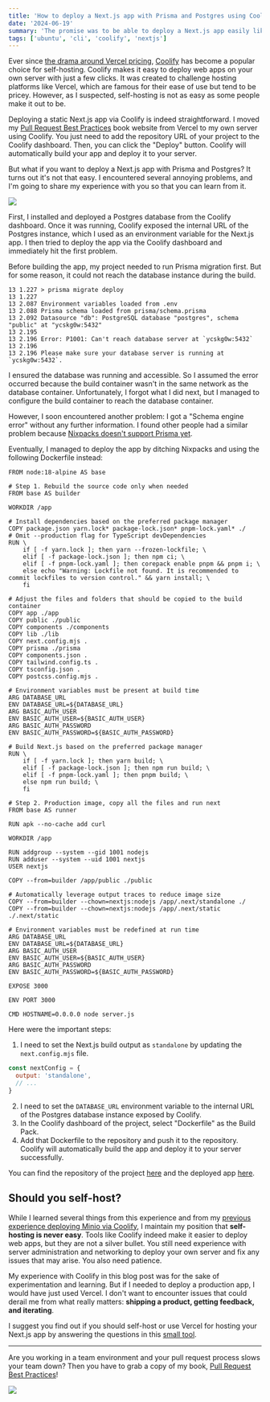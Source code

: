 ```yaml
---
title: 'How to deploy a Next.js app with Prisma and Postgres using Coolify'
date: '2024-06-19'
summary: 'The promise was to be able to deploy a Next.js app easily like to Vercel. But it turned out it was not so easy.'
tags: ['ubuntu', 'cli', 'coolify', 'nextjs']
---
```


Ever since [the drama around Vercel pricing](/blog/should-you-use-vercel), [Coolify](https://coolify.io/) has become a popular choice for self-hosting. Coolify makes it easy to deploy web apps on your own server with just a few clicks. It was created to challenge hosting platforms like Vercel, which are famous for their ease of use but tend to be pricey. However, as I suspected, self-hosting is not as easy as some people make it out to be.

Deploying a static Next.js app via Coolify is indeed straightforward. I moved my [Pull Request Best Practices](https://pr.nico.fyi) book website from Vercel to my own server using Coolify. You just need to add the repository URL of your project to the Coolify dashboard. Then, you can click the "Deploy" button. Coolify will automatically build your app and deploy it to your server.

But what if you want to deploy a Next.js app with Prisma and Postgres? It turns out it's not that easy. I encountered several annoying problems, and I'm going to share my experience with you so that you can learn from it.

![](/static/images/articles/frustrated-head-gif.gif)

First, I installed and deployed a Postgres database from the Coolify dashboard. Once it was running, Coolify exposed the internal URL of the Postgres instance, which I used as an environment variable for the Next.js app. I then tried to deploy the app via the Coolify dashboard and immediately hit the first problem.

Before building the app, my project needed to run Prisma migration first. But for some reason, it could not reach the database instance during the build.

```shell
13 1.227 > prisma migrate deploy
13 1.227
13 2.087 Environment variables loaded from .env
13 2.088 Prisma schema loaded from prisma/schema.prisma
13 2.092 Datasource "db": PostgreSQL database "postgres", schema "public" at "ycskg0w:5432"
13 2.195
13 2.196 Error: P1001: Can't reach database server at `ycskg0w:5432`
13 2.196
13 2.196 Please make sure your database server is running at `ycskg0w:5432`.
```

I ensured the database was running and accessible. So I assumed the error occurred because the build container wasn't in the same network as the database container. Unfortunately, I forgot what I did next, but I managed to configure the build container to reach the database container.

However, I soon encountered another problem: I got a "Schema engine error" without any further information. I found other people had a similar problem because [Nixpacks doesn't support Prisma yet](https://github.com/railwayapp/nixpacks/issues/1030).

Eventually, I managed to deploy the app by ditching Nixpacks and using the following Dockerfile instead:

```dockerfile:Dockerfile
FROM node:18-alpine AS base

# Step 1. Rebuild the source code only when needed
FROM base AS builder

WORKDIR /app

# Install dependencies based on the preferred package manager
COPY package.json yarn.lock* package-lock.json* pnpm-lock.yaml* ./
# Omit --production flag for TypeScript devDependencies
RUN \
    if [ -f yarn.lock ]; then yarn --frozen-lockfile; \
    elif [ -f package-lock.json ]; then npm ci; \
    elif [ -f pnpm-lock.yaml ]; then corepack enable pnpm && pnpm i; \
    else echo "Warning: Lockfile not found. It is recommended to commit lockfiles to version control." && yarn install; \
    fi

# Adjust the files and folders that should be copied to the build container
COPY app ./app
COPY public ./public
COPY components ./components
COPY lib ./lib
COPY next.config.mjs .
COPY prisma ./prisma
COPY components.json .
COPY tailwind.config.ts .
COPY tsconfig.json .
COPY postcss.config.mjs .

# Environment variables must be present at build time
ARG DATABASE_URL
ENV DATABASE_URL=${DATABASE_URL}
ARG BASIC_AUTH_USER
ENV BASIC_AUTH_USER=${BASIC_AUTH_USER}
ARG BASIC_AUTH_PASSWORD
ENV BASIC_AUTH_PASSWORD=${BASIC_AUTH_PASSWORD}

# Build Next.js based on the preferred package manager
RUN \
    if [ -f yarn.lock ]; then yarn build; \
    elif [ -f package-lock.json ]; then npm run build; \
    elif [ -f pnpm-lock.yaml ]; then pnpm build; \
    else npm run build; \
    fi

# Step 2. Production image, copy all the files and run next
FROM base AS runner

RUN apk --no-cache add curl

WORKDIR /app

RUN addgroup --system --gid 1001 nodejs
RUN adduser --system --uid 1001 nextjs
USER nextjs

COPY --from=builder /app/public ./public

# Automatically leverage output traces to reduce image size
COPY --from=builder --chown=nextjs:nodejs /app/.next/standalone ./
COPY --from=builder --chown=nextjs:nodejs /app/.next/static ./.next/static

# Environment variables must be redefined at run time
ARG DATABASE_URL
ENV DATABASE_URL=${DATABASE_URL}
ARG BASIC_AUTH_USER
ENV BASIC_AUTH_USER=${BASIC_AUTH_USER}
ARG BASIC_AUTH_PASSWORD
ENV BASIC_AUTH_PASSWORD=${BASIC_AUTH_PASSWORD}

EXPOSE 3000

ENV PORT 3000

CMD HOSTNAME=0.0.0.0 node server.js
```

Here were the important steps:

1. I need to set the Next.js build output as `standalone` by updating the `next.config.mjs` file.

```javascript
const nextConfig = {
  output: 'standalone',
  // ...
}
```

2. I need to set the `DATABASE_URL` environment variable to the internal URL of the Postgres database instance exposed by Coolify.
3. In the Coolify dashboard of the project, select "Dockerfile" as the Build Pack.
4. Add that Dockerfile to the repository and push it to the repository. Coolify will automatically build the app and deploy it to your server successfully.

You can find the repository of the project [here](https://github.com/nicnocquee/playground.nico.fyi/tree/main) and the deployed app [here](https://playground.nico.fyi).

## Should you self-host?

While I learned several things from this experience and from my [previous experience deploying Minio via Coolify](/blog/how-to-fix-invalid-login-in-minio-deployed-via-coolify), I maintain my position that **self-hosting is never easy**. Tools like Coolify indeed make it easier to deploy web apps, but they are not a silver bullet. You still need experience with server administration and networking to deploy your own server and fix any issues that may arise. You also need patience.

My experience with Coolify in this blog post was for the sake of experimentation and learning. But if I needed to deploy a production app, I would have just used Vercel. I don't want to encounter issues that could derail me from what really matters: **shipping a product, getting feedback, and iterating**.

I suggest you find out if you should self-host or use Vercel for hosting your Next.js app by answering the questions in this [small tool](/should-you-use-vercel).

---

Are you working in a team environment and your pull request process slows your team down? Then you have to grab a copy of my book, [Pull Request Best Practices](https://pr.nico.fyi)!

![](/static/images/articles/pull-request-best-practices.png)
